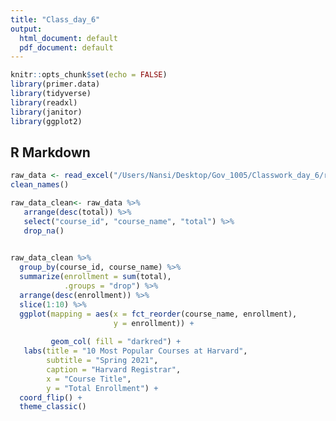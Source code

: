 ```yaml
---
title: "Class_day_6"
output:
  html_document: default
  pdf_document: default
---
```


```r
knitr::opts_chunk$set(echo = FALSE)
library(primer.data)
library(tidyverse)
library(readxl)
library(janitor)
library(ggplot2)
```

## R Markdown

```r
raw_data <- read_excel("/Users/Nansi/Desktop/Gov_1005/Classwork_day_6/raw_data/class_enrollment_summary_by_term_2-11-2021.xlsx", skip = 3) %>% 
clean_names()
```


```r
raw_data_clean<- raw_data %>%
   arrange(desc(total)) %>%
   select("course_id", "course_name", "total") %>% 
   drop_na()
  

```



```r
raw_data_clean %>% 
  group_by(course_id, course_name) %>% 
  summarize(enrollment = sum(total),
            .groups = "drop") %>% 
  arrange(desc(enrollment)) %>% 
  slice(1:10) %>% 
  ggplot(mapping = aes(x = fct_reorder(course_name, enrollment),
                       y = enrollment)) +
         
         geom_col( fill = "darkred") +
   labs(title = "10 Most Popular Courses at Harvard",
        subtitle = "Spring 2021",
        caption = "Harvard Registrar",
        x = "Course Title",
        y = "Total Enrollment") +
  coord_flip() +
  theme_classic() 
 
  
  
  

  
  
```

